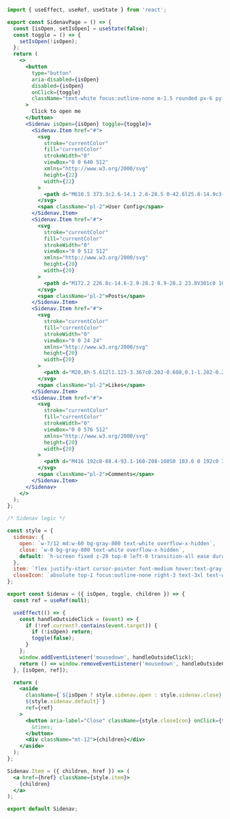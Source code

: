 ```jsx
import { useEffect, useRef, useState } from 'react';

export const SidenavPage = () => {
  const [isOpen, setIsOpen] = useState(false);
  const toggle = () => {
    setIsOpen(!isOpen);
  };
  return (
    <>
      <button
        type="button"
        aria-disabled={isOpen}
        disabled={isOpen}
        onClick={toggle}
        className="text-white focus:outline-none m-1.5 rounded px-6 py-2 font-medium bg-gray-800"
      >
        Click to open me
      </button>
      <Sidenav isOpen={isOpen} toggle={toggle}>
        <Sidenav.Item href="#">
          <svg
            stroke="currentColor"
            fill="currentColor"
            strokeWidth="0"
            viewBox="0 0 640 512"
            xmlns="http://www.w3.org/2000/svg"
            height={22}
            width={22}
          >
            <path d="M610.5 373.3c2.6-14.1 2.6-28.5 0-42.6l25.8-14.9c3-1.7 4.3-5.2 3.3-8.5-6.7-21.6-18.2-41.2-33.2-57.4-2.3-2.5-6-3.1-9-1.4l-25.8 14.9c-10.9-9.3-23.4-16.5-36.9-21.3v-29.8c0-3.4-2.4-6.4-5.7-7.1-22.3-5-45-4.8-66.2 0-3.3.7-5.7 3.7-5.7 7.1v29.8c-13.5 4.8-26 12-36.9 21.3l-25.8-14.9c-2.9-1.7-6.7-1.1-9 1.4-15 16.2-26.5 35.8-33.2 57.4-1 3.3.4 6.8 3.3 8.5l25.8 14.9c-2.6 14.1-2.6 28.5 0 42.6l-25.8 14.9c-3 1.7-4.3 5.2-3.3 8.5 6.7 21.6 18.2 41.1 33.2 57.4 2.3 2.5 6 3.1 9 1.4l25.8-14.9c10.9 9.3 23.4 16.5 36.9 21.3v29.8c0 3.4 2.4 6.4 5.7 7.1 22.3 5 45 4.8 66.2 0 3.3-.7 5.7-3.7 5.7-7.1v-29.8c13.5-4.8 26-12 36.9-21.3l25.8 14.9c2.9 1.7 6.7 1.1 9-1.4 15-16.2 26.5-35.8 33.2-57.4 1-3.3-.4-6.8-3.3-8.5l-25.8-14.9zM496 400.5c-26.8 0-48.5-21.8-48.5-48.5s21.8-48.5 48.5-48.5 48.5 21.8 48.5 48.5-21.7 48.5-48.5 48.5zM224 256c70.7 0 128-57.3 128-128S294.7 0 224 0 96 57.3 96 128s57.3 128 128 128zm201.2 226.5c-2.3-1.2-4.6-2.6-6.8-3.9l-7.9 4.6c-6 3.4-12.8 5.3-19.6 5.3-10.9 0-21.4-4.6-28.9-12.6-18.3-19.8-32.3-43.9-40.2-69.6-5.5-17.7 1.9-36.4 17.9-45.7l7.9-4.6c-.1-2.6-.1-5.2 0-7.8l-7.9-4.6c-16-9.2-23.4-28-17.9-45.7.9-2.9 2.2-5.8 3.2-8.7-3.8-.3-7.5-1.2-11.4-1.2h-16.7c-22.2 10.2-46.9 16-72.9 16s-50.6-5.8-72.9-16h-16.7C60.2 288 0 348.2 0 422.4V464c0 26.5 21.5 48 48 48h352c10.1 0 19.5-3.2 27.2-8.5-1.2-3.8-2-7.7-2-11.8v-9.2z" />
          </svg>
          <span className="pl-2">User Config</span>
        </Sidenav.Item>
        <Sidenav.Item href="#">
          <svg
            stroke="currentColor"
            fill="currentColor"
            strokeWidth="0"
            viewBox="0 0 512 512"
            xmlns="http://www.w3.org/2000/svg"
            height={20}
            width={20}
          >
            <path d="M172.2 226.8c-14.6-2.9-28.2 8.9-28.2 23.8V301c0 10.2 7.1 18.4 16.7 22 18.2 6.8 31.3 24.4 31.3 45 0 26.5-21.5 48-48 48s-48-21.5-48-48V120c0-13.3-10.7-24-24-24H24c-13.3 0-24 10.7-24 24v248c0 89.5 82.1 160.2 175 140.7 54.4-11.4 98.3-55.4 109.7-109.7 17.4-82.9-37-157.2-112.5-172.2zM209 0c-9.2-.5-17 6.8-17 16v31.6c0 8.5 6.6 15.5 15 15.9 129.4 7 233.4 112 240.9 241.5.5 8.4 7.5 15 15.9 15h32.1c9.2 0 16.5-7.8 16-17C503.4 139.8 372.2 8.6 209 0zm.3 96c-9.3-.7-17.3 6.7-17.3 16.1v32.1c0 8.4 6.5 15.3 14.8 15.9 76.8 6.3 138 68.2 144.9 145.2.8 8.3 7.6 14.7 15.9 14.7h32.2c9.3 0 16.8-8 16.1-17.3-8.4-110.1-96.5-198.2-206.6-206.7z" />
          </svg>
          <span className="pl-2">Posts</span>
        </Sidenav.Item>
        <Sidenav.Item href="#">
          <svg
            stroke="currentColor"
            fill="currentColor"
            strokeWidth="0"
            viewBox="0 0 24 24"
            xmlns="http://www.w3.org/2000/svg"
            height={20}
            width={20}
          >
            <path d="M20,8h-5.612l1.123-3.367c0.202-0.608,0.1-1.282-0.275-1.802S14.253,2,13.612,2H12c-0.297,0-0.578,0.132-0.769,0.36 L6.531,8H4c-1.103,0-2,0.897-2,2v9c0,1.103,0.897,2,2,2h3h10.307c0.829,0,1.581-0.521,1.873-1.298l2.757-7.351 C21.979,12.239,22,12.12,22,12v-2C22,8.897,21.103,8,20,8z M4,10h2v9H4V10z M20,11.819L17.307,19H8V9.362L12.468,4l1.146,0 l-1.562,4.683c-0.103,0.305-0.051,0.64,0.137,0.901C12.377,9.846,12.679,10,13,10h7V11.819z" />
          </svg>
          <span className="pl-2">Likes</span>
        </Sidenav.Item>
        <Sidenav.Item href="#">
          <svg
            stroke="currentColor"
            fill="currentColor"
            strokeWidth="0"
            viewBox="0 0 576 512"
            xmlns="http://www.w3.org/2000/svg"
            height={20}
            width={20}
          >
            <path d="M416 192c0-88.4-93.1-160-208-160S0 103.6 0 192c0 34.3 14.1 65.9 38 92-13.4 30.2-35.5 54.2-35.8 54.5-2.2 2.3-2.8 5.7-1.5 8.7S4.8 352 8 352c36.6 0 66.9-12.3 88.7-25 32.2 15.7 70.3 25 111.3 25 114.9 0 208-71.6 208-160zm122 220c23.9-26 38-57.7 38-92 0-66.9-53.5-124.2-129.3-148.1.9 6.6 1.3 13.3 1.3 20.1 0 105.9-107.7 192-240 192-10.8 0-21.3-.8-31.7-1.9C207.8 439.6 281.8 480 368 480c41 0 79.1-9.2 111.3-25 21.8 12.7 52.1 25 88.7 25 3.2 0 6.1-1.9 7.3-4.8 1.3-2.9.7-6.3-1.5-8.7-.3-.3-22.4-24.2-35.8-54.5z" />
          </svg>
          <span className="pl-2">Comments</span>
        </Sidenav.Item>
      </Sidenav>
    </>
  );
};

/* Sidenav logic */

const style = {
  sidenav: {
    open: `w-7/12 md:w-60 bg-gray-800 text-white overflow-x-hidden`,
    close: `w-0 bg-gray-800 text-white overflow-x-hidden`,
    default: `h-screen fixed z-20 top-0 left-0 transition-all ease duration-200`,
  },
  item: `flex justify-start cursor-pointer font-medium hover:text-gray-400 ml-8 mb-10`,
  closeIcon: `absolute top-1 focus:outline-none right-3 text-3xl text-white cursor-pointer`,
};

export const Sidenav = ({ isOpen, toggle, children }) => {
  const ref = useRef(null);

  useEffect(() => {
    const handleOutsideClick = (event) => {
      if (!ref.current?.contains(event.target)) {
        if (!isOpen) return;
        toggle(false);
      }
    };
    window.addEventListener('mousedown', handleOutsideClick);
    return () => window.removeEventListener('mousedown', handleOutsideClick);
  }, [isOpen, ref]);

  return (
    <aside
      className={`${isOpen ? style.sidenav.open : style.sidenav.close} 
      ${style.sidenav.default}`}
      ref={ref}
    >
      <button aria-label="Close" className={style.closeIcon} onClick={toggle}>
        &times;
      </button>
      <div className="mt-12">{children}</div>
    </aside>
  );
};

Sidenav.Item = ({ children, href }) => (
  <a href={href} className={style.item}>
    {children}
  </a>
);

export default Sidenav;
```
